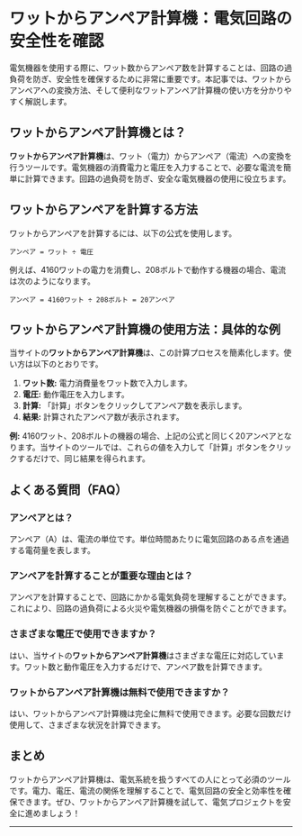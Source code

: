# ワットからアンペア計算機：電気回路の安全性を確認

電気機器を使用する際に、ワット数からアンペア数を計算することは、回路の過負荷を防ぎ、安全性を確保するために非常に重要です。本記事では、ワットからアンペアへの変換方法、そして便利なワットアンペア計算機の使い方を分かりやすく解説します。

## ワットからアンペア計算機とは？

**ワットからアンペア計算機**は、ワット（電力）からアンペア（電流）への変換を行うツールです。電気機器の消費電力と電圧を入力することで、必要な電流を簡単に計算できます。回路の過負荷を防ぎ、安全な電気機器の使用に役立ちます。

## ワットからアンペアを計算する方法

ワットからアンペアを計算するには、以下の公式を使用します。

```
アンペア = ワット ÷ 電圧
```

例えば、4160ワットの電力を消費し、208ボルトで動作する機器の場合、電流は次のようになります。

```
アンペア = 4160ワット ÷ 208ボルト = 20アンペア
```

## ワットからアンペア計算機の使用方法：具体的な例

当サイトの**ワットからアンペア計算機**は、この計算プロセスを簡素化します。使い方は以下のとおりです。

1. **ワット数:** 電力消費量をワット数で入力します。
2. **電圧:** 動作電圧を入力します。
3. **計算:** 「計算」ボタンをクリックしてアンペア数を表示します。
4. **結果:** 計算されたアンペア数が表示されます。

**例:** 4160ワット、208ボルトの機器の場合、上記の公式と同じく20アンペアとなります。当サイトのツールでは、これらの値を入力して「計算」ボタンをクリックするだけで、同じ結果を得られます。

## よくある質問（FAQ）

### アンペアとは？

アンペア（A）は、電流の単位です。単位時間あたりに電気回路のある点を通過する電荷量を表します。

### アンペアを計算することが重要な理由とは？

アンペアを計算することで、回路にかかる電気負荷を理解することができます。これにより、回路の過負荷による火災や電気機器の損傷を防ぐことができます。

### さまざまな電圧で使用できますか？

はい、当サイトの**ワットからアンペア計算機**はさまざまな電圧に対応しています。ワット数と動作電圧を入力するだけで、アンペア数を計算できます。

### ワットからアンペア計算機は無料で使用できますか？

はい、ワットからアンペア計算機は完全に無料で使用できます。必要な回数だけ使用して、さまざまな状況を計算できます。

## まとめ

ワットからアンペア計算機は、電気系統を扱うすべての人にとって必須のツールです。電力、電圧、電流の関係を理解することで、電気回路の安全と効率性を確保できます。ぜひ、ワットからアンペア計算機を試して、電気プロジェクトを安全に進めましょう！

---

